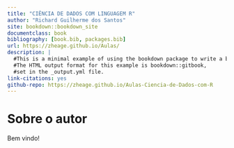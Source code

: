 ```yaml
--- 
title: "CIÊNCIA DE DADOS COM LINGUAGEM R"
author: "Richard Guilherme dos Santos"
site: bookdown::bookdown_site
documentclass: book
bibliography: [book.bib, packages.bib]
url: https://zheage.github.io/Aulas/
description: |
  #This is a minimal example of using the bookdown package to write a book.
  #The HTML output format for this example is bookdown::gitbook,
  #set in the _output.yml file.
link-citations: yes
github-repo: https://zheage.github.io/Aulas-Ciencia-de-Dados-com-R
---
```


# Sobre o autor {-}

Bem vindo!
